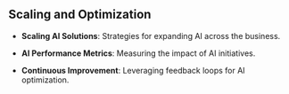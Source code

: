 ## Scaling and Optimization

-   **Scaling AI Solutions**: Strategies for expanding AI across the business.

-   **AI Performance Metrics**: Measuring the impact of AI initiatives.

-   **Continuous Improvement**: Leveraging feedback loops for AI optimization.
